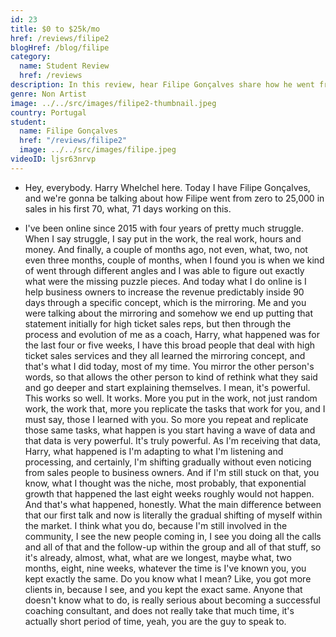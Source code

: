 ```yaml
---
id: 23
title: $0 to $25k/mo
href: /reviews/filipe2
blogHref: /blog/filipe
category:
  name: Student Review
  href: /reviews
description: In this review, hear Filipe Gonçalves share how he went from $0 to $25k in 71 days helping high ticket sales professionals lift their close rate through buyer mirroring.
genre: Non Artist
image: ../../src/images/filipe2-thumbnail.jpeg
country: Portugal
student:
  name: Filipe Gonçalves
  href: "/reviews/filipe2"
  image: ../../src/images/filipe.jpeg
videoID: ljsr63nrvp
---
```


- Hey, everybody. Harry Whelchel here. Today I have Filipe Gonçalves, and we're gonna be talking about how Filipe went from zero to 25,000 in sales in his first 70, what, 71 days working on this.

- I've been online since 2015 with four years of pretty much struggle. When I say struggle, I say put in the work, the real work, hours and money. And finally, a couple of months ago, not even, what, two, not even three months, couple of months, when I found you is when we kind of went through different angles and I was able to figure out exactly what were the missing puzzle pieces. And today what I do online is I help business owners to increase the revenue predictably inside 90 days through a specific concept, which is the mirroring. Me and you were talking about the mirroring and somehow we end up putting that statement initially for high ticket sales reps, but then through the process and evolution of me as a coach, Harry, what happened was for the last four or five weeks, I have this broad people that deal with high ticket sales services and they all learned the mirroring concept, and that's what I did today, most of my time. You mirror the other person's words, so that allows the other person to kind of rethink what they said and go deeper and start explaining themselves. I mean, it's powerful. This works so well. It works. More you put in the work, not just random work, the work that, more you replicate the tasks that work for you, and I must say, those I learned with you. So more you repeat and replicate those same tasks, what happen is you start having a wave of data and that data is very powerful. It's truly powerful. As I'm receiving that data, Harry, what happened is I'm adapting to what I'm listening and processing, and certainly, I'm shifting gradually without even noticing from sales people to business owners. And if I'm still stuck on that, you know, what I thought was the niche, most probably, that exponential growth that happened the last eight weeks roughly would not happen. And that's what happened, honestly. What the main difference between that our first talk and now is literally the gradual shifting of myself within the market. I think what you do, because I'm still involved in the community, I see the new people coming in, I see you doing all the calls and all of that and the follow-up within the group and all of that stuff, so it's already, almost, what, what are we longest, maybe what, two months, eight, nine weeks, whatever the time is I've known you, you kept exactly the same. Do you know what I mean? Like, you got more clients in, because I see, and you kept the exact same. Anyone that doesn't know what to do, is really serious about becoming a successful coaching consultant, and does not really take that much time, it's actually short period of time, yeah, you are the guy to speak to.
